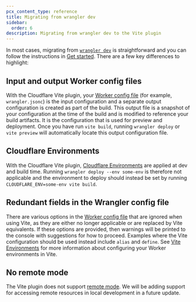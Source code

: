 ```yaml
---
pcx_content_type: reference
title: Migrating from wrangler dev
sidebar:
  order: 6
description: Migrating from wrangler dev to the Vite plugin
---
```


In most cases, migrating from [`wrangler dev`](/workers/wrangler/commands/#dev) is straightforward and you can follow the instructions in [Get started](/workers/vite-plugin/get-started/).
There are a few key differences to highlight:

## Input and output Worker config files

With the Cloudflare Vite plugin, your [Worker config file](/workers/wrangler/configuration/) (for example, `wrangler.jsonc`) is the input configuration and a separate output configuration is created as part of the build.
This output file is a snapshot of your configuration at the time of the build and is modified to reference your build artifacts.
It is the configuration that is used for preview and deployment.
Once you have run `vite build`, running `wrangler deploy` or `vite preview` will automatically locate this output configuration file.

## Cloudflare Environments

With the Cloudflare Vite plugin, [Cloudflare Environments](/workers/vite-plugin/reference/cloudflare-environments/) are applied at dev and build time.
Running `wrangler deploy --env some-env` is therefore not applicable and the environment to deploy should instead be set by running `CLOUDFLARE_ENV=some-env vite build`.

## Redundant fields in the Wrangler config file

There are various options in the [Worker config file](/workers/wrangler/configuration/) that are ignored when using Vite, as they are either no longer applicable or are replaced by Vite equivalents.
If these options are provided, then warnings will be printed to the console with suggestions for how to proceed.
Examples where the Vite configuration should be used instead include `alias` and `define`.
See [Vite Environments](/workers/vite-plugin/reference/vite-environments/) for more information about configuring your Worker environments in Vite.

## No remote mode

The Vite plugin does not support [remote mode](/workers/local-development/#develop-using-remote-resources-and-bindings).
We will be adding support for accessing remote resources in local development in a future update.
